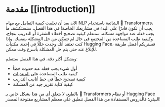 # مقدمة [[introduction]]

<CourseFloatingBanner
    chapter={8}
    classNames="absolute z-10 right-0 top-0"
/>

الآن بعد أن تعلمت كيفية التعامل مع مهام NLP الشائعة باستخدام 🤗 Transformers، يجب أن تكون قادرًا على البدء في مشاريعك الخاصة! في هذا الفصل، سنستكشف ما يجب فعله عند مواجهة مشكلة. ستتعلم كيفية تصحيح أخطاء الشفرة أو التدريب بنجاح، وكيفية طلب المساعدة من المجتمع في حال لم تتمكن من حل المشكلة بنفسك. وإذا كنت تعتقد أنك وجدت خللًا في إحدى مكتبات Hugging Face، فسنريكم أفضل طريقة للإبلاغ عنه حتى يتم حل المشكلة بأسرع وقت ممكن.

وبشكل أكثر دقة، في هذا الفصل ستتعلم:

- أول شيء يجب فعله عند حدوث خطأ
- كيفية طلب المساعدة على [المنتديات](https://discuss.huggingface.co/)
- كيفية تصحيح خطأ في خط أنابيب التدريب
- كيفية كتابة تقرير جيد عن المشكلة

بالطبع، لا يتعلق أي من هذا بشكل خاص بـ 🤗 Transformers أو نظام Hugging Face البيئي؛ فالدروس المستفادة من هذا الفصل تنطبق على معظم المشاريع مفتوحة المصدر!